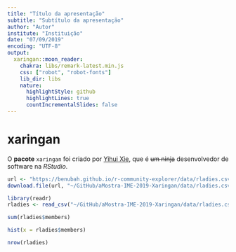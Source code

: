```yaml
---
title: "Título da apresentação"
subtitle: "Subtítulo da apresentação"
author: "Autor"
institute: "Instituição"
date: "07/09/2019"
encoding: "UTF-8"
output:
  xaringan::moon_reader:
    chakra: libs/remark-latest.min.js
    css: ["robot", "robot-fonts"]
    lib_dir: libs
    nature:
      highlightStyle: github
      highlightLines: true
      countIncrementalSlides: false
---
```


# xaringan

O **pacote** `xaringan` foi criado por [Yihui Xie](https://yihui.name/), que é ~~um ninja~~ desenvolvedor de software na *RStudio*.

```r
url <- "https://benubah.github.io/r-community-explorer/data/rladies.csv"
download.file(url, "~/GitHub/aMostra-IME-2019-Xaringan/data/rladies.csv")
```

```r
library(readr)
rladies <- read_csv("~/GitHub/aMostra-IME-2019-Xaringan/data/rladies.csv")
```

```r
sum(rladies$members)
```

```r
hist(x = rladies$members)
```

```r
nrow(rladies)
```




